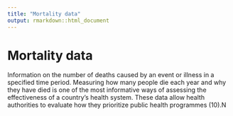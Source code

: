 ```yaml
---
title: "Mortality data"
output: rmarkdown::html_document
---
```


# Mortality data

Information on the number of deaths  caused by an event or illness in a specified  time  period. Measuring how many people  die each year and why they have died  is one of the most informative ways of  assessing the effectiveness of a  country’s  health  system. These data allow health  authorities to evaluate how they prioritize  public health programmes (10).N
